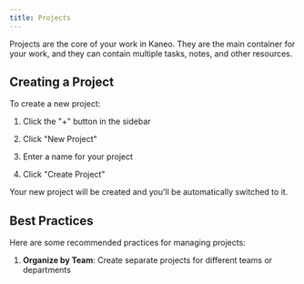 ```yaml
---
title: Projects
---
```



Projects are the core of your work in Kaneo. They are the main container for your work, and they can contain multiple tasks, notes, and other resources.

## Creating a Project

To create a new project:

<Steps>

1. Click the "+" button in the sidebar

2. Click "New Project"

3. Enter a name for your project

4. Click "Create Project"

</Steps>

Your new project will be created and you'll be automatically switched to it.

## Best Practices

Here are some recommended practices for managing projects:

1. **Organize by Team**: Create separate projects for different teams or departments